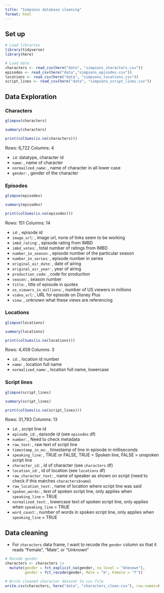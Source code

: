 ```yaml
---
title: "Simpsons database cleaning"
format: html
---
```


## Set up

```r
# Load libraries 
library(tidyverse)
library(here)

# Load data 
characters <- read_csv(here("data", "simpsons_characters.csv")) 
episodes <- read_csv(here("data","simpsons_episodes.csv"))
locations <- read_csv(here("data", "simpsons_locations.csv"))
script_lines <- read_csv(here("data", "simpsons_script_lines.csv"))
```

## Data Exploration

### Characters

```r
glimpse(characters)

summary(characters)

print(colSums(is.na(characters)))
```

Rows: 6,722 Columns: 4

-   `id`: <dbl> datatype, character id
-   `name`: <chr>, name of character
-   `normailzed_name`: <chr>, name of character in all lower case
-   `gender`: <chr>, gender of the character

### Episodes

```r
glimpse(episodes)

summary(episodes)

print(colSums(is.na(episodes)))
```

Rows: 151 Columns: 14

-   `id`: <dbl>, episode id
-   `image_url`: <chr>, image url, none of links seem to be working
-   `imbd_rating`: <dbl>, episode rating from IMBD
-   `imbd_votes`: <dbl>, total number of ratings from IMBD
-   `number_in_season`: <dbl>, episode number of the particular season
-   `number_in_series`: <dbl>, episode number in series
-   `original_air_date`: <date>, date of airing
-   `original_air_year`: <dbl>, year of airing
-   `production_code`: <chr>, code for production
-   `season`: <dbl>, season number
-   `title`: <chr>, title of episode in quotes
-   `us_viewers_in_millions`: <dbl>, number of US viewers in millions
-   `video_url`: <chr>, URL for episode on Disney Plus
-   `view`: <dbl>, unknown what these views are referencing

### Locations

```r
glimpse(locations)

summary(locations)

print(colSums(is.na(locations)))
```

Rows: 4,459 Columns: 3

-   `id`: <dbl>, location id number
-   `name`: <chr>, location full name
-   `normalized_name`: <chr>, location full name, lowercase

### Script lines

```r
glimpse(script_lines)

summary(script_lines)

print(colSums(is.na(script_lines)))
```

Rows: 31,793 Columns: 13

-   `id`: <dbl>, script line id
-   `episode_id`: <dbl>, episode id (see `episodes` df)
-   `number`: <dbl>, Need to check metadata
-   `raw_text`: <chr>, raw text of script line
-   `timestamp_in_ms`: <dbl>, timestamp of line in episode in milliseconds
-   `speaking_line`: <lgl>, TRUE or FALSE, TRUE = Spoken line, FALSE = unspoken script line
-   `character_id`: <dbl>, id of character (see `characters` df)
-   `location_id`: <dbl>, id of location (see `locations` df)
-   `raw_character_text`: <chr>, name of speaker as shown on script (need to check if this matches `characters$name`)
-   `raw_location_text`: <chr>, name of location where script line was said
-   `spoken_words`: <chr>, text of spoken script line, only applies when `speaking_line` = TRUE
-   `normalized_text`: <chr>, lowercase text of spoken script line, only applies when `speaking_line` = TRUE
-   `word_count`: <dbl>, number of words in spoken script line, only applies when `speaking_line` = TRUE

## Data cleaning 

- For `characters` data frame, I want to recode the `gender` column so that it reads "Female", "Male", or "Unknown"


```r
# Recode gender 
characters <- characters |> 
  mutate(gender = fct_explicit_na(gender, na_level = "Unknown"),
         gender = fct_recode(gender, Male = "m", Female = "f"))

# Write cleaned character dataset to csv file 
write.csv(characters, here("data", "characters_clean.csv"), row.names=FALSE)
```

